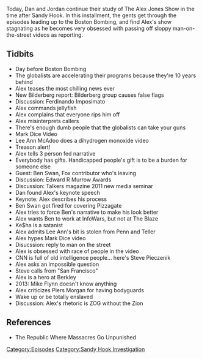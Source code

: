 {{Episode
    | title             = April 11-14, 2013
    | caption           = [https://knowledgefight.libsyn.com/knowledge-fight-april-11-14-2013 Listen to this episode on Libsyn]
    | episodeNumber     = 346
    | length            = 01:23:42
    | airDate           = September 23, 2019
    | coverageStartDate = April 11, 2013
    | coverageEndDate   = April 13, 2013
    | episodeType       = [[:Category:Sandy Hook Investigation|Sandy Hook Investigation]]
    | appearance        = [[Mark Dice]], [[Lee Ann McAdoo]], [[Ben Swan]], [[Ke$ha]], [[Steve Pieczenik]]
    | previousEpisode   = [[345: September 19, 2019]]
    | nextEpisode       = [[347: September 23, 2019]]
}}

{{Stub}}

Today, Dan and Jordan continue their study of The Alex Jones Show in the time after Sandy Hook. In this installment, the gents get through the episodes leading up to the Boston Bombing, and find Alex's show stagnating as he becomes very obsessed with passing off sloppy man-on-the-street videos as reporting.

==Tidbits==

*Day before Boston Bombing
*The globalists are accelerating their programs because they're 10 years behind
*Alex teases the most chilling news ever
*New Bilderberg report: Bilderberg group causes false flags
*Discussion: Ferdinando Imposimato
*Alex commands jellyfish
*Alex complains that everyone rips him off
*Alex misinterprets callers
*There's enough dumb people that the globalists can take your guns
*Mark Dice Video
*Lee Ann McAdoo does a dihydrogen monoxide video
*Treason alert!
*Alex tells 3 person fed narrative
*Everybody has gifts. Handicapped people's gift is to be a burden for someone else
*Guest: Ben Swan, Fox contributor who's leaving
*Discussion: Edward R Murrow Awards
*Discussion: Talkers magazine 2011 new media seminar
*Dan found Alex's keynote speech
*Keynote: Alex describes his process
*Ben Swan got fired for covering Pizzagate
*Alex tries to force Ben's narrative to make his look better
*Alex wants Ben to work at InfoWars, but not at The Blaze
*Ke$ha is a satanist
*Alex admits Lee Ann's bit is stolen from Penn and Teller
*Alex hypes Mark Dice video
*Disucssion: reply to man on the street
*Alex is obsessed with race of people in the video
*CNN is full of old intelligence people... here's Steve Pieczenik
*Alex asks an impossible question
*Steve calls from "San Francisco"
*Alex is a hero at Berkley
*2013: Mike Flynn doesn't know anything
*Alex criticizes Piers Morgan for having bodyguards
*Wake up or be totally enslaved
*Discussion: Alex's rhetoric is ZOG without the Zion

==References==

*The Republic Where Massacres Go Unpunished

[[Category:Episodes]]
[[Category:Sandy Hook Investigation]]
